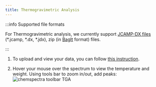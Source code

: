 ```yaml
---
title: Thermogravimetric Analysis
---
```


:::info Supported file formats

For Thermogravimetric analysis, we currently support [JCAMP-DX files](https://iupac.org/what-we-do/digital-standards/jcamp-dx/) (\*.jcamp, \*.dx, \*.jdx), zip (in [BagIt](https://en.wikipedia.org/wiki/BagIt) format) files.

:::

1. To upload and view your data, you can follow [this instruction](../chemspectra#using-chemspectra).

2. Hover your mouse over the spectrum to view the temperature and weight. Using tools bar to zoom in/out, add peaks:
   ![chemspectra toolbar TGA](/img/chemspectra/tga/chemspectra_tga.png)
